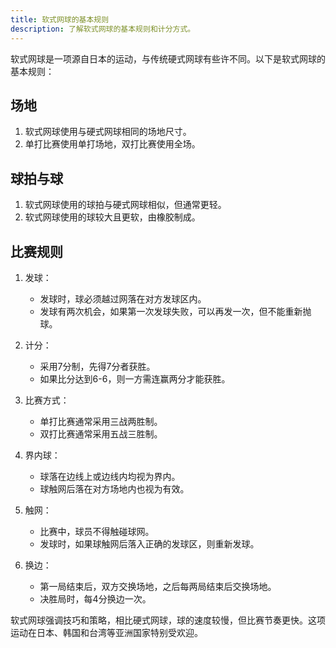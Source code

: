 ```yaml
---
title: 软式网球的基本规则
description: 了解软式网球的基本规则和计分方式。
---
```

软式网球是一项源自日本的运动，与传统硬式网球有些许不同。以下是软式网球的基本规则：

## 场地

1. 软式网球使用与硬式网球相同的场地尺寸。
2. 单打比赛使用单打场地，双打比赛使用全场。

## 球拍与球

1. 软式网球使用的球拍与硬式网球相似，但通常更轻。
2. 软式网球使用的球较大且更软，由橡胶制成。

## 比赛规则

1. 发球：
   - 发球时，球必须越过网落在对方发球区内。
   - 发球有两次机会，如果第一次发球失败，可以再发一次，但不能重新抛球。

2. 计分：
   - 采用7分制，先得7分者获胜。
   - 如果比分达到6-6，则一方需连赢两分才能获胜。

3. 比赛方式：
   - 单打比赛通常采用三战两胜制。
   - 双打比赛通常采用五战三胜制。

4. 界内球：
   - 球落在边线上或边线内均视为界内。
   - 球触网后落在对方场地内也视为有效。

5. 触网：
   - 比赛中，球员不得触碰球网。
   - 发球时，如果球触网后落入正确的发球区，则重新发球。

6. 换边：
   - 第一局结束后，双方交换场地，之后每两局结束后交换场地。
   - 决胜局时，每4分换边一次。

软式网球强调技巧和策略，相比硬式网球，球的速度较慢，但比赛节奏更快。这项运动在日本、韩国和台湾等亚洲国家特别受欢迎。



